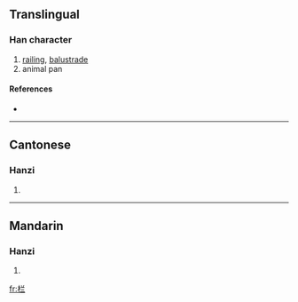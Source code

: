{{also|欄}}
==Translingual==

===Han character===
{{Han char|rn=75|rad=木|as=05|sn=9|four=|canj=木廿一一 (DTMM)}}

# [[railing]], [[balustrade]]
# animal pan

====References====
* {{Han ref|kx=0521.121|hdz=21188.040|uh=680F|ud=26639}}

----

==Cantonese==

===Hanzi===
{{yue-hanzi|jyut=|y=laan4}}

# {{defn|Cantonese}}

----

==Mandarin==

===Hanzi===
{{cmn-hanzi|tra=欄|pin=[[lán]] ([[lan2]]), [[liàn]] ([[lian4]])|wg=lan<sup>2</sup>, lien<sup>4</sup>}}

# {{defn|Mandarin}}

[[fr:栏]]